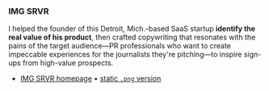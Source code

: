 ### IMG SRVR

I helped the founder of this Detroit, Mich.-based SaaS startup **identify the real value of his product**, then crafted copywriting that resonates with the pains of the target audience&mdash;PR professionals who want to create impeccable
experiences for the journalists they're pitching&mdash;to inspire sign-ups from high-value prospects.

- [IMG SRVR homepage](https://imgsrvr.net/) • [static `.png` version](/work/img-srvr_homepage-full.png)